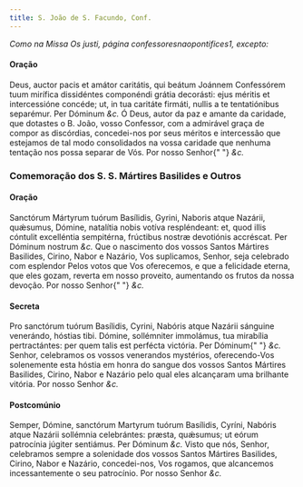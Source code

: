 ```yaml
---
title: S. João de S. Facundo, Conf.
---
```


<em>Como na Missa Os justi, página confessoresnaopontifices1, excepto:</em>

<h4 class="text-center">Oração</h4>
<div class="grid grid-cols-2 gap-5">
  <span class="text-justify">
    Deus, auctor pacis et amátor caritátis, qui beátum Joánnem Confessórem tuum
    mirífica dissidéntes componéndi grátia decorásti: ejus méritis et
    intercessióne concéde; ut, in tua caritáte firmáti, nullis a te
    tentatiónibus separémur. Per Dóminum <em>&c.</em>
  </span>
  <span class="text-justify">
    Ó Deus, autor da paz e amante da caridade, que dotastes o B. João, vosso
    Confessor, com a admirável graça de compor as discórdias, concedei-nos por
    seus méritos e intercessão que estejamos de tal modo consolidados na vossa
    caridade que nenhuma tentação nos possa separar de Vós. Por nosso Senhor{" "}
    <em>&c.</em>
  </span>
</div>

<h3 class="text-center">Comemoração dos S. S. Mártires Basilides e Outros</h3>

<h4 class="text-center">Oração</h4>
<div class="grid grid-cols-2 gap-5">
  <span class="text-justify">
    Sanctórum Mártyrum tuórum Basílidis, Gyrini, Naboris atque Nazárii,
    quǽsumus, Dómine, natalítia nobis votíva respléndeant: et, quod illis
    cóntulit excelléntia sempitérna, frúctibus nostræ devotiónis accréscat. Per
    Dóminum nostrum <em>&c.</em>
  </span>
  <span class="text-justify">
    Que o nascimento dos vossos Santos Mártires Basilides, Cirino, Nabor e
    Nazário, Vos suplicamos, Senhor, seja celebrado com esplendor Pelos votos
    que Vos oferecemos, e que a felicidade eterna, que eles gozam, reverta em
    nosso proveito, aumentando os frutos da nossa devoção. Por nosso Senhor{" "}
    <em>&c.</em>
  </span>
</div>

<h4 class="text-center">Secreta</h4>
<div class="grid grid-cols-2 gap-5">
  <span class="text-justify">
    Pro sanctórum tuórum Basílidis, Cyrini, Nabóris atque Nazárii sánguine
    venerándo, hóstias tibi. Dómine, sollémniter immolámus, tua mirabília
    pertractántes: per quem talis est perfécta victória. Per Dóminum{" "}
    <em>&c.</em>
  </span>
  <span class="text-justify">
    Senhor, celebramos os vossos venerandos mystérios, oferecendo-Vos
    solenemente esta hóstia em honra do sangue dos vossos Santos Mártires
    Basilides, Cirino, Nabor e Nazário pelo qual eles alcançaram uma brilhante
    vitória. Por nosso Senhor <em>&c.</em>
  </span>
</div>

<h4 class="text-center">Postcomúnio</h4>
<div class="grid grid-cols-2 gap-5">
  <span class="text-justify">
    Semper, Dómine, sanctórum Martyrum tuórum Basílidis, Cyríni, Nabóris atque
    Nazárii sollémnia celebrántes: præsta, quǽsumus; ut eórum patrocínia júgiter
    sentiámus. Per Dóminum <em>&c.</em>
  </span>
  <span class="text-justify">
    Visto que nós, Senhor, celebramos sempre a solenidade dos vossos Santos
    Mártires Basilides, Cirino, Nabor e Nazário, concedei-nos, Vos rogamos, que
    alcancemos incessantemente o seu patrocínio. Por nosso Senhor <em>&c.</em>
  </span>
</div>
